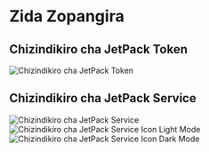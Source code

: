 # Zida Zopangira

## Chizindikiro cha JetPack Token

![Chizindikiro cha JetPack Token](/images/jetpack.svg)

## Chizindikiro cha JetPack Service

![Chizindikiro cha JetPack Service](/images/jetpack_image.png)
![Chizindikiro cha JetPack Service Icon Light Mode](/images/jetpack_logo.svg)
![Chizindikiro cha JetPack Service Icon Dark Mode](/images/jetpack_logo_dark.svg)